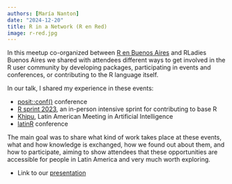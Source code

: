 ```yaml
---
authors: [María Nanton]
date: "2024-12-20"
title: R in a Network (R en Red)
image: r-red.jpg
---
```


In this meetup co-organized between [R en Buenos Aires](https://renbaires.github.io/) and RLadies Buenos Aires we shared with attendees different ways to get involved in the R user community by developing packages, participating in events and conferences, or contributing to the R language itself.

In our talk, I shared my experience in these events:

- [posit::conf()](https://posit.co/conference/) conference
- [R sprint 2023](https://contributor.r-project.org/r-project-sprint-2023/), an in-person intensive sprint for contributing to base R
- [Khipu](https://khipu.ai/), Latin American Meeting in Artificial Intelligence
- [latinR](https://latinr.org/) conference

The main goal was to share what kind of work takes place at these events, what and how knowledge is exchanged, how we found out about them, and how to participate, aiming to show attendees that these opportunities are accessible for people in Latin America and very much worth exploring.

- Link to our [presentation](https://rladies-ba.github.io/2024-12-20-oportunidades/#/section)
